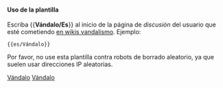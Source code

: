{{es/Metaplantilla de avisos| tipo   = borrar
| imagen = Stop_hand.png
| texto  = <strong>Vándalismo</strong><br/><noinclude>Este usuario</noinclude><includeonly>[[Main/en/Special:Contributions/{{PAGENAME}}|{{PAGENAME}}]]</includeonly> está causando problemas en la wiki y su cuenta debe ser bloqueada para evitar nuevos incidentes.<br/>''(<noinclude>This user</noinclude><includeonly>[[Main/en/Special:Contributions/{{PAGENAME}}|{{PAGENAME}}]]</includeonly> is causing problems on the wiki and should be banned to prevent further incidents)''
}}<includeonly>{{{1|[[Category:en/Vandals]]}}}</includeonly><noinclude>

====Uso de la plantilla====
Escriba <nowiki>{{</nowiki>'''Vándalo/Es'''<nowiki>}}</nowiki> al inicio de la página de ''discusión'' del usuario que esté cometiendo [http://www.wikipedia.org/wiki/es:vandalismo en wikis vandalismo]. Ejemplo:
<pre>{{es/Vándalo}}</pre>
Por favor, no use esta plantilla contra robots de borrado aleatorio, ya que suelen usar direcciones IP aleatorias.


[[Category:es/Plantillas|Vándalo]][[Category:es/Cajas de mensajes|Vándalo]]</noinclude>